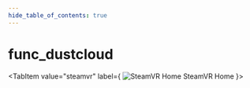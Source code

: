 ```yaml
---
hide_table_of_contents: true
---
```


<!---
!!!!!!
THIS PAGE IS AUTOGENERATED FROM GAME FGD DEFINITIONS!
DO NOT EDIT MANUALLY!
!!!!!!

In order to make edits, you can make an annotation file in /fgd_dump_overrides
-->


# func_dustcloud



<Tabs queryString="game">
    
<TabItem value="steamvr" label={
    <span>
        <img src="/img/steamvr_icon.png" alt="SteamVR Home" className="tab-icon" />
        SteamVR Home
    </span>
    }>
    <STEAMVRPage />
</TabItem>

</Tabs>
